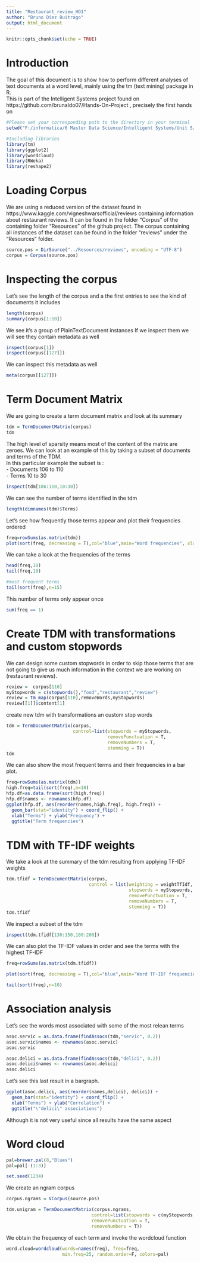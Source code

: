 ```yaml
---
title: "Restaurant_review_HO1"
author: "Bruno Díez Buitrago"
output: html_document
---
```


```r
knitr::opts_chunk$set(echo = TRUE)
```


# Introduction

The goal of this document is to show how to perform different analyses of text documents at a word level, mainly using the tm (text mining) package in R.  
This is part of the Intelligent Systems project found on https://github.com/brunaldo07/Hands-On-Project , precisely the first hands on

```r
#Please set your corresponding path to the directory in your terminal
setwd("F:/informatica/6 Master Data Science/Intelligent Systems/Unit 5/Hands-On-Project/Hands On 1")

#Including libraries
library(tm)
library(ggplot2)
library(wordcloud)
library(RWeka)
library(reshape2)
```


# Loading Corpus

We are using a reduced version of the dataset found in https://www.kaggle.com/vigneshwarsofficial/reviews  containing information about restaurant reviews. 
It can be found in the folder "Corpus" of the containing folder "Resources" of the github project.
The corpus containing all instances of the dataset can be found in the folder "reviews" under the "Resources" folder. 

```r
source.pos = DirSource("../Resources/reviews", encoding = "UTF-8")
corpus = Corpus(source.pos)
```


# Inspecting the corpus


Let's see the length of the corpus and a the first entries to see the kind of documents it includes

```r
length(corpus)
summary(corpus[1:10])

```
We see it's a group of PlainTextDocument instances
If we inspect them we will see they contain metadata as well

```r
inspect(corpus[1])
inspect(corpus[[127]])
```
We can inspect this metadata as well

```r
meta(corpus[[127]])

```



# Term Document Matrix
We are going to create a term document matrix and look at its summary
```r
tdm = TermDocumentMatrix(corpus)
tdm
```
The high level of sparsity means most of the content of the matrix are zeroes. We can look at an example of this by taking a subset of documents and terms of the TDM.  
In this particular example the subset is :  
- Documents 106 to 110  
- Terms 10 to 30

```r
inspect(tdm[106:110,10:30])
```

We can see the number of terms identified in the tdm

```r
length(dimnames(tdm)$Terms)

```
Let's see how frequently those terms appear and plot their frequencies ordered 
```r
freq=rowSums(as.matrix(tdm))
plot(sort(freq, decreasing = T),col="blue",main="Word frequencies", xlab="Frequency-based rank", ylab = "Frequency")

```
  
We can take a look at the frequencies of the terms

```r
head(freq,10)
tail(freq,10)

#most frequent terms
tail(sort(freq),n=15)
```


This number of terms only appear once
```r
sum(freq == 1)
```
# Create TDM with transformations and custom stopwords

We can design some custom stopwords in order to skip those terms that are not going to give us much information in the context we are working on (restaurant reviews).
```r

review =  corpus[110]
myStopwords = c(stopwords(),"food","restaurant","review")
review = tm_map(corpus[110],removeWords,myStopwords)
review[[1]]$content[1]
```
create new tdm with transformations an custom stop words

```r
tdm = TermDocumentMatrix(corpus,
                         control=list(stopwords = myStopwords,
                                      removePunctuation = T, 
                                      removeNumbers = T,
                                      stemming = T))
tdm
```
We can also show the most frequent terms and their frequencies in a bar plot.
```r
freq=rowSums(as.matrix(tdm))
high.freq=tail(sort(freq),n=10)
hfp.df=as.data.frame(sort(high.freq))
hfp.df$names <- rownames(hfp.df) 
ggplot(hfp.df, aes(reorder(names,high.freq), high.freq)) +
  geom_bar(stat="identity") + coord_flip() + 
  xlab("Terms") + ylab("Frequency") +
  ggtitle("Term frequencies")
```

# TDM with TF-IDF weights

We take a look at the summary of the tdm resulting from applying TF-IDF weights
```r
tdm.tfidf = TermDocumentMatrix(corpus,
                               control = list(weighting = weightTfIdf,
                                              stopwords = myStopwords, 
                                              removePunctuation = T,
                                              removeNumbers = T,
                                              stemming = T))
tdm.tfidf

```
We inspect a subset of the tdm
```r
inspect(tdm.tfidf[130:150,100:200])

```

We can also plot the TF-IDF values in order and see the terms with the highest TF-IDF
```r
freq=rowSums(as.matrix(tdm.tfidf))

plot(sort(freq, decreasing = T),col="blue",main="Word TF-IDF frequencies", xlab="TF-IDF-based rank", ylab = "TF-IDF")
```
```r
tail(sort(freq),n=10)

```
# Association analysis 
Let's see the words most associated with some of the most relean terms
```r
asoc.servic = as.data.frame(findAssocs(tdm,"servic", 0.2))
asoc.servic$names <- rownames(asoc.servic)
asoc.servic
```
```r
asoc.delici = as.data.frame(findAssocs(tdm,"delici", 0.2))
asoc.delici$names <- rownames(asoc.delici)
asoc.delici
```
Let's see this last result in a bargraph. 
```r
ggplot(asoc.delici, aes(reorder(names,delici), delici)) +   
  geom_bar(stat="identity") + coord_flip() + 
  xlab("Terms") + ylab("Correlation") +
  ggtitle("\"delici\" associations")
```
  
Although it is not very useful since all results have the same aspect

# Word cloud
```r
pal=brewer.pal(8,"Blues")
pal=pal[-(1:3)]

set.seed(1234)
```

We create an ngram corpus
```r
corpus.ngrams = VCorpus(source.pos)

tdm.unigram = TermDocumentMatrix(corpus.ngrams,
                                control=list(stopwords = c(myStopwords,"s","ve"),
                                removePunctuation = T, 
                                removeNumbers = T)) 
```

We obtain the frequency of each term and invoke the wordcloud function

```r
word.cloud=wordcloud(words=names(freq), freq=freq,
                     min.freq=25, random.order=F, colors=pal)
```
